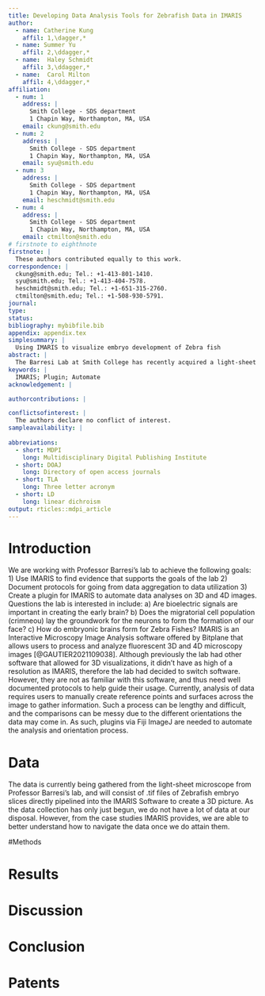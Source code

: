 ```yaml
---
title: Developing Data Analysis Tools for Zebrafish Data in IMARIS
author:
  - name: Catherine Kung
    affil: 1,\dagger,*
  - name: Summer Yu
    affil: 2,\ddagger,* 
  - name:  Haley Schmidt
    affil: 3,\ddagger,*
  - name:  Carol Milton
    affil: 4,\ddagger,*
affiliation:
  - num: 1
    address: |
      Smith College - SDS department
      1 Chapin Way, Northampton, MA, USA
    email: ckung@smith.edu
  - num: 2
    address: |
      Smith College - SDS department
      1 Chapin Way, Northampton, MA, USA
    email: syu@smith.edu
  - num: 3
    address: |
      Smith College - SDS department
      1 Chapin Way, Northampton, MA, USA
    email: heschmidt@smith.edu
  - num: 4
    address: |
      Smith College - SDS department
      1 Chapin Way, Northampton, MA, USA
    email: ctmilton@smith.edu
# firstnote to eighthnote
firstnote: |
  These authors contributed equally to this work.
correspondence: |
  ckung@smith.edu; Tel.: +1-413-801-1410.
  syu@smith.edu; Tel.: +1-413-404-7578.
  heschmidt@smith.edu; Tel.: +1-651-315-2760.
  ctmilton@smith.edu; Tel.: +1-508-930-5791.
journal: 
type: 
status: 
bibliography: mybibfile.bib
appendix: appendix.tex
simplesummary: |
  Using IMARIS to visualize embryo development of Zebra fish
abstract: |
  The Barresi Lab at Smith College has recently acquired a light-sheet microscope that will be utilized to study bio-electric patterns in embryonic development of Zebrafish. The advanced light-sheet microscope captures 3D images of the embryos which can be analyzed through IMARIS, a new software being implemented in the lab. In the beginning of our project, we completed multiple online tutorials to understand IMARIS and the way it visualizes and analyzes given data. Once the software was set up in the Barresi Lab, we visited the Work Station multiple times to familiarize ourselves with working with IMARIS. In order to translate the 3D images into data interpretable to biologists, we will develop a data pipeline. To do so we will write plugins for IMARIS which will automate fluorescence, intensity, and volume calculations. This process will be completed using Python and Fiji ImageJ. These plugins will ultimately streamline the analysis process of incoming data from the light-sheet microscope. 
keywords: |
  IMARIS; Plugin; Automate
acknowledgement: |

authorcontributions: |

conflictsofinterest: |
  The authors declare no conflict of interest.
sampleavailability: |
 
abbreviations:
  - short: MDPI
    long: Multidisciplinary Digital Publishing Institute
  - short: DOAJ
    long: Directory of open access journals
  - short: TLA
    long: Three letter acronym
  - short: LD 
    long: linear dichroism
output: rticles::mdpi_article
---
```


# Introduction
We are working with Professor Barresi's lab to achieve the following goals: 1) Use IMARIS to find evidence that supports the goals of the lab 2) Document protocols for going from data aggregation to data utilization 3) Create a plugin for IMARIS to automate data analyses on 3D and 4D images. Questions the lab is interested in include: a) Are bioelectric signals are important in creating the early brain? b) Does the migratorial cell population (crimneou) lay the groundwork for the neurons to form the formation of our face? c) How do embryonic brains form for Zebra Fishes? IMARIS is an Interactive Microscopy Image Analysis software offered by Bitplane that allows users to process and analyze fluorescent 3D and 4D microscopy images [@GAUTIER2021109038]. Although previously the lab had other software that allowed for 3D visualizations, it didn't have as high of a resolution as IMARIS, therefore the lab had decided to switch software. However, they are not as familiar with this software, and thus need well documented protocols to help guide their usage. Currently, analysis of data requires users to manually create reference points and surfaces across the image to gather information. Such a process can be lengthy and difficult, and the comparisons can be messy due to the different orientations the data may come in. As such, plugins via Fiji ImageJ are needed to automate the analysis and orientation process. 

# Data
The data is currently being gathered from the light-sheet microscope from Professor Barresi's lab, and will consist of .tif files of Zebrafish embryo slices directly pipelined into the IMARIS Software to create a 3D picture. As the data collection has only just begun, we do not have a lot of data at our disposal. However, from the case studies IMARIS provides, we are able to better understand how to navigate the data once we do attain them.


#Methods


# Results


# Discussion


# Conclusion


# Patents

